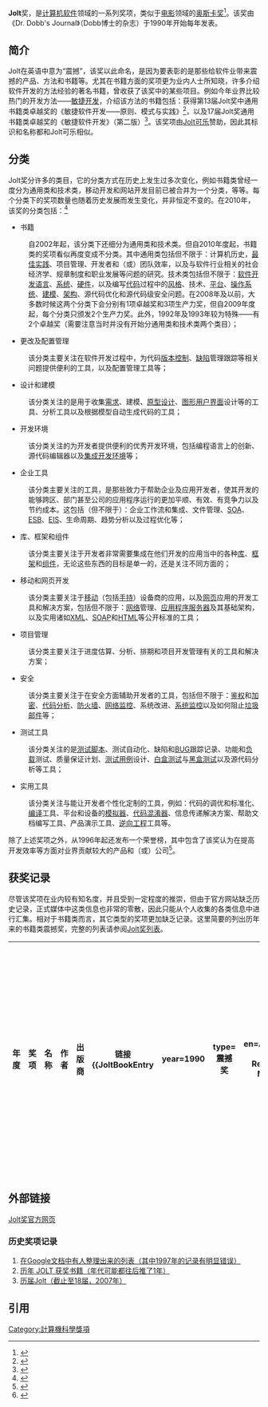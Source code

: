 '''Jolt'''奖，是[[计算机|计算机]][[软件|软件]]领域的一系列奖项，类似于[[电影|电影]]领域的[[奥斯卡奖|奥斯卡奖]]<ref name="javaeye_19">{{cite web
|url=http://www.javaeye.com/news/6259
|title=第19届软件奥斯卡奖Jolt大奖已经揭晓
|publisher=javaeye
|accessdate=2011-02-24
}}{{Dead link}}</ref>。该奖由《Dr. Dobb's Journal》（Dobb博士的杂志）于1990年开始每年发表。

== 简介 ==
Jolt在英语中意为“震撼”，该奖以此命名，是因为要表彰的是那些给软件业带来震撼的产品、方法和书籍等。尤其在书籍方面的奖项更为业内人士所知晓，许多介绍软件开发的方法经验的著名书籍，曾收获了该奖中的某些项目。例如今年业界比较热门的开发方法——[[敏捷开发|敏捷开发]]，介绍该方法的书籍包括：获得第13届Jolt奖中通用书籍类卓越奖的《敏捷软件开发——原则、模式与实践》<ref name="jolt17book-cn">{{cite web
|url=http://www.china-pub.com/13569
|title=敏捷软件开发：原则、模式与实践
|accessdate=2011-02-18
|archive-date=2011-01-16
|archive-url=https://web.archive.org/web/20110116050907/http://china-pub.com/13569
|dead-url=no
}}</ref>，以及17届Jolt奖通用书籍类卓越奖的《敏捷软件开发》（第二版）<ref name="china-pub38010">{{cite web
|url=http://www.china-pub.com/38010
|title=敏捷软件开发(原书第2版)
|accessdate=2011-02-18
|archive-date=2010-08-06
|archive-url=https://web.archive.org/web/20100806032743/http://www.china-pub.com/38010
|dead-url=no
}}</ref>。该奖项由[[Jolt可乐|Jolt可乐]]赞助，因此其标识和名称都和Jolt可乐相似。

== 分类 ==
Jolt奖分许多的类目，它的分类方式在历史上发生过多次变化，例如书籍类曾经一度分为通用类和技术类，移动开发和网站开发目前已被合并为一个分类，等等。每个分类下的奖项数量也随着历史发展而发生变化，并非恒定不变的。在2010年，该奖的分类包括：<ref name="drdobbs_category">{{Cite web
|url=http://www.drdobbs.com/joltawards/225600173
|title=Jolt Awards: The Categories
|publisher=Dr.Dobb's Journal
|accessdate=2011-02-18
|archive-date=2011-09-12
|archive-url=https://web.archive.org/web/20110912214102/http://drdobbs.com/joltawards/225600173
|dead-url=no
}}</ref>
*书籍
:自2002年起，该分类下还细分为通用类和技术类。但自2010年度起，书籍类的奖项看似再度变成不分类。其中通用类包括但不限于：计算机历史，[[最佳实践|最佳实践]]、项目管理、开发者和（或）团队效率，以及与软件行业相关的社会经济学、规章制度和职业发展等问题的研究。技术类包括但不限于：[[编程语言|软件开发语言]]、[[系统|系统]]、[[硬件|硬件]]，以及编写[[代码|代码]]过程中的[[代码风格|风格]]、技术、[[平台|平台]]、[[操作系统|操作系统]]、[[建模|建模]]、[[架构|架构]]、源代码优化和源代码级安全问题。在2008年及以前，大多数时候这两个分类下会分别有1项卓越奖和3项生产力奖，但自2009年度起，每个分类只颁发2个生产力奖。此外，1992年及1993年较为特殊——有2个卓越奖（需要注意当时并没有开始分通用类和技术类两个类目）；
*更改及配置管理
:该分类主要关注在软件开发过程中，为代码[[版本控制|版本控制]]、[[缺陷|缺陷]]管理跟踪等相关问题提供便利的工具，以及配置管理工具等；
*设计和建模
:该分类关注的是用于收集[[需求|需求]]、建模、[[原型设计|原型设计]]、[[图形用户界面|图形用户界面]]设计等的工具、分析工具以及根据模型自动生成代码的工具；
*开发环境
:该分类关注的为开发者提供便利的优秀开发环境，包括编程语言上的创新、源代码编辑器以及[[集成开发环境|集成开发环境]]等；
*企业工具
:该分类主要关注的工具，是那些致力于帮助企业及应用开发者，使其开发的能够跨区、部门甚至公司的应用程序运行的更加平顺、有效、有竞争力以及节约成本。这包括（但不限于）：企业工作流和集成、文件管理、[[SOA|SOA]]、[[ESB|ESB]]、[[EIS|EIS]]、生命周期、趋势分析以及过程优化等；
*库、框架和组件
:该分类主要关注于开发者非常需要集成在他们开发的应用当中的各种[[库|库]]、[[框架|框架]]和[[组件|组件]]，无论这些东西的目标是单一的，还是关注不同方面的；
*移动和网页开发
:该分类主要关注于[[移动设备|移动]]（包括[[手持设备|手持]]）设备商的应用，以及[[网页|网页]]应用的开发工具和解决方案，包括但不限于：[[网络|网络]]管理、[[应用程序服务器|应用程序服务器]]及其基础架构，以及实用诸如[[XML|XML]]、[[SOAP|SOAP]]和[[HTML|HTML]]等公开标准的工具；
*项目管理
:该分类主要关注于进度估算、分析、排期和项目开发管理有关的工具和解决方案；
*安全
:该分类主要关注于在安全方面辅助开发者的工具，包括但不限于：[[鉴权|鉴权]]和[[加密|加密]]、[[代码分析|代码分析]]、[[防火墙|防火墙]]、[[网络监控|网络监控]]、系统改进、[[系统监控|系统监控]]以及如何阻止[[垃圾邮件|垃圾邮件]]等；
*测试工具
:该分类关注的是[[测试脚本|测试脚本]]、测试自动化、缺陷和[[BUG|BUG]]跟踪记录、功能和[[负载|负载]]测试、质量保证计划、[[测试用例|测试用例]]设计、[[白盒测试|白盒测试]]与[[黑盒测试|黑盒测试]]以及源代码分析等工具；
*实用工具
:该分类关注与能让开发者个性化定制的工具，例如：代码的调优和标准化、[[编译|编译]]工具、平台和设备的[[模拟器|模拟器]]、[[代码混淆器|代码混淆器]]、信息传递解决方案、帮助文档编写工具、产品演示工具、[[逆向工程|逆向工程]]工具等。

除了上述奖项之外，从1996年起还发布一个荣誉榜，其中包含了该奖认为在提高开发效率等方面对业界贡献较大的产品和（或）公司<ref name="hoh">{{cite web
|url=http://www.drdobbs.com/joltawards/225600452
|title=Jolt Awards Hall of Fame
|accessdate=2011-02-18
|archive-date=2010-08-20
|archive-url=https://web.archive.org/web/20100820032611/http://www.drdobbs.com/joltawards/225600452
|dead-url=no
}}</ref>。

==获奖记录==
{{main|Jolt奖列表}}
尽管该奖项在业内较有知名度，并且受到一定程度的推崇，但由于官方网站缺乏历史记录，正式媒体中这类信息也非常的零散，因此只能从个人收集的各类信息中进行汇集。相对于书籍类而言，其它类型的奖项更加缺乏记录。这里简要的列出历年来的书籍类震撼奖，完整的列表请参阅[[Jolt奖列表|Jolt奖列表]]。

{| class="wikitable" 
!width=10%|年度!!width=10%|奖项!!width=35%|名称!!width=15%|作者!!width=24%|出版商!!width=6%|链接
{{JoltBookEntry
|year=1990
|type=震撼奖
|en=Annotated C++ Reference Manual
|author=Margaret Ellis和Bjarne Stroustrup
|publisher=Addison Wesley
}}
{{JoltBookEntry
|year=1991
|type=震撼奖
|en=Object-Oriented Design with Applications
|author=Grady Booch
|publisher=Benjamin/Cummings
}}
{{JoltBookEntry
|year=1992
|type=震撼奖
|en=Undocumented Windows
|author=Andrew Schulman、David Maxey以及Matt Pietrek
|publisher=Addison Wesley
}}
{{JoltBookEntry
|year=1992
|type=震撼奖
|en=Decline and Fall of the American Programmer
|author=Ed Yourdon
|publisher=Yourdon Press
}}
{{JoltBookEntry
|year=1993
|type=震撼奖
|en=Code Complete
|zh=代码大全
|author=Steve McConnell
|publisher=Microsoft Press
|publisher-zh=学苑出版社<!--非第2版，第2版是 电子工业出版社 -->
}}
{{JoltBookEntry
|year=1993
|type=震撼奖
|en=Object-Oriented Design and Analysis with Applications（第二版）
|zh=面向对象分析与设计（原书第2版）
|author=Grady Booch
|publisher=Benjamin/Cummings
|publisher-zh=机械工业出版社
}}
{{JoltBookEntry
|year=1994
|type=震撼奖
|en=Essential Client/Server Survival Guide
|author=Robert Orfali、Dan Harkey以及Jeri Edwards
|publisher=Van Nostrand Reinhold
}}
{{JoltBookEntry
|year=1995
|type=震撼奖
|en=Thinking in C++ 中文版
|author=Bruce Eckel
|publisher=PTR Prentice Hall
|publisher-zh=机械工业出版社
}}
{{JoltBookEntry
|year=1996
|type=震撼奖
|en=Rapid Development
|zh=快速软件开发
|author=Steve McConnell
|publisher=Microsoft Press
|publisher-zh=电子工业出版社
}}
{{JoltBookEntry
|year=1997
|type=震撼奖
|en=Object-oriented Software Construction
|author=Bertrand Meyer
|publisher=Prentice Hall
}}
{{JoltBookEntry
|year=1998
|type=震撼奖
|en=Component Software—Beyond Object-Oriented Programming
|zh=构件化软件——超越面向对象编程(第二版)
|author=Clemens Szyperski
|publisher=Addison-Wesley
|publisher-zh=电子工业出版社
}}
{{JoltBookEntry
|year=1999
|type=震撼奖
|en=Software for Use: A Practical Guide to the Models and Methods of Usage Centered Design
|author=Larry Constantine和Lucy Lockwood
|publisher=Addison-Wesley
}}
{{JoltBookEntry
|year=2000
|type=震撼奖
|en=Adaptive Software Development
|zh=自适应软件开发：一种管理复杂系统的协作模式
|author=James A. Highsmith III
|publisher=Dorset
|publisher-zh=清华大学出版社
}}
{{JoltBookEntry
|year=2001
|type=震撼奖
|en=Effective Java
|zh=Effective Java中文版
|author=Joshua Bloch
|publisher=Addison-Wesley
|publisher-zh=机械工业出版社
}}
{{JoltBookEntry
|year=2002
|type=震撼奖（通用类）
|en=Agile Software Development: Principles, Patterns and Practices
|zh=敏捷软件开发：原则、模式与实践
|author=Robert C. Martin
|publisher=Pearson Education
|publisher-zh=清华大学出版社
}}
{{JoltBookEntry
|year=2002
|type=震撼奖（技术类）
|en=Thinking in Java（第三版）
|zh=Java编程思想：第3版
|author=Bruce Eckel
|publisher=Prentice Hall PTR
|publisher-zh=机械工业出版社
}}
{{JoltBookEntry
|year=2003
|type=震撼奖（通用类）
|en=Waltzing with Bears: Managing Risk on Software Projects
|zh=与熊共舞
|author=Tom DeMarco和Timothy Lister
|publisher=Dorset
|publisher-zh=清华大学出版社
}}
{{JoltBookEntry
|year=2003
|type=震撼奖（技术类）
|en=Test-Driven Development: A Practical Guide
|zh=测试驱动开发——实用指南
|author=David Astels
|publisher=Prentice Hall
|publisher-zh=中国电力出版社
}}
{{JoltBookEntry
|year=2004
|type=震撼奖（通用类）
|en=Head First Design Patterns
|zh=Head First 设计模式
|author=Elisabeth Freeman、Eric Freeman、Bert Bates以及Kathy
|publisher=O'Reilly Media
|publisher-zh=中国电力出版社
}}
{{JoltBookEntry
|year=2004
|type=震撼奖（技术类）
|en=Better, Faster, Lighter Java
|zh=轻快的Java
|author=Bruce A. Tate和Justin Gehtland
|publisher=O'Reilly Media
|publisher-zh=中国电力出版社
}}
{{JoltBookEntry
|year=2005
|type=震撼奖（通用类）
|en=Prefactoring
|zh=软件预构艺术
|author=Ken Pugh
|publisher=O'Reilly Media
|publisher-zh=东南大学出版社
}}
{{JoltBookEntry
|year=2005
|type=震撼奖（技术类）
|en=Agile Web Development with Rails
|zh=应用Rails进行敏捷Web开发
|author=Dave Thomas、David Hansson、Leon Breedt以及Mike Clark
|publisher=Pragmatic Bookshelf
|publisher-zh=电子工业出版社
}}
{{JoltBookEntry
|year=2006/7
|type=震撼奖（通用类）
|en=Agile Software Development: The Cooperative Game
|zh=敏捷软件开发(原书第2版)
|author=Alistair Cockburn
|publisher=Addison-Wesley Professional
|publisher-zh=机械工业出版社
}}
{{JoltBookEntry
|year=2006/7
|type=震撼奖（技术类）
|en=Head First Object-Oriented Analysis & Design
|zh=深入浅出面向对象分析与设计
|author=B. McLaughlin、G. Pollice以及D. West
|publisher=O'Reilly Media
|publisher-zh=东南大学出版社
}}
{{JoltBookEntry
|year=2008
|type=震撼奖（通用类）
|en=Beautiful Code
|zh=代码之美
|author=Andy Oram和Greg Wilson
|publisher=O'Reilly Media
|publisher-zh=机械工业出版社
}}
{{JoltBookEntry
|year=2008
|type=震撼奖（技术类）
|en=Continuous Integration: Improving Software Quality and Reducing Risk
|zh=持续集成:软件质量改进和风险降低之道
|author=Paul Duvall、Steve Matyas以及Andrew Glover
|publisher=Addison-Wesley Professional
|publisher-zh=机械工业出版社
}}
{{JoltBookEntry
|year=2009
|type=震撼奖（通用类）
|en=Adrenaline Junkies and Template Zombies: Understanding Patterns of Project Behavior
|zh=项目百态：深入理解软件项目行为模式
|author=Tom Demarc、Peter Hruschka、Tim Lister、Suzanne Robertson、James Robertson以及Steve McMenamin
|publisher=Dorset
|publisher-zh=人民邮电出版社图灵公司
}}
{{JoltBookEntry
|year=2009
|type=震撼奖（技术类）
|en=Real World Haskell
|zh=白话Haskell——函数式编程入门
|author=Bryan O'Sullivan、John Goerzen以及Don Stewart
|publisher=O'Reilly Media
|publisher-zh=（尚未发行）清华大学出版社<ref name="csdn19">{{cite web|title=恭喜下自己，终于收到 Real World Haskell 中文版的打印稿了|url=http://blog.csdn.net/albert_lee/archive/2010/04/12/5475306.aspx|accessdate=2011-02-24|archive-date=2010-05-13|archive-url=https://web.archive.org/web/20100513075645/http://blog.csdn.net/albert_lee/archive/2010/04/12/5475306.aspx|dead-url=no}}</ref>
}}
{{JoltBookEntry
|year=2010
|type=震撼奖
|en=Masterminds of Programming: Conversations with the Creators of Major Programming Languages
|zh=编程之魂：与27位编程语言创始人对话
|author=Federico Biancuzzi和Shane Warden
|publisher=O'Reilly Media
|publisher-zh=电子工业出版社
}}
|}

==外部链接==
[http://www.drdobbs.com/joltawards/ Jolt奖官方网页] {{Wayback|url=http://www.drdobbs.com/joltawards/ |date=20210125092850 }}

===历史奖项记录===
# [https://spreadsheets.google.com/pub?key=0AoMsCnja06jNdDU1ZjJ2VXlWZGFBOElHTXMyT01MY0E&hl=en&single=true&gid=0&output=html 在Google文档中有人整理出来的列表（其中1997年的记录有明显错误）] {{Wayback|url=https://spreadsheets.google.com/pub?key=0AoMsCnja06jNdDU1ZjJ2VXlWZGFBOElHTXMyT01MY0E&hl=en&single=true&gid=0&output=html |date=20110513180302 }}
# [http://my.oschina.net/gxman/blog/12590 历年 JOLT 获奖书籍（年代可能都往后推了1年）] {{Wayback|url=http://my.oschina.net/gxman/blog/12590 |date=20160304081039 }}
# [https://archive.is/20130426182019/http://aspguy.javaeye.com/blog/430395 历届Jolt（截止至18届，2007年）]

==引用==
{{reflist}}

[[Category:計算機科學獎項|Category:計算機科學獎項]]